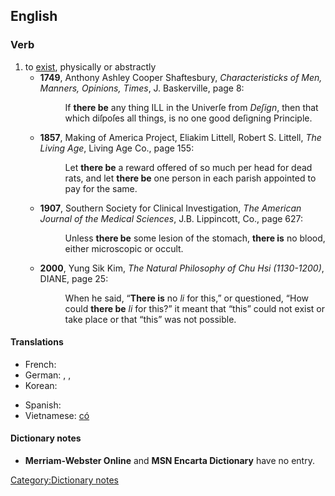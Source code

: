 ==English==

===Verb===
{{en-verb|inf=[[there]] to [[be]]|''singular'' '''[[there is]]''', ''plural'' '''[[there are]]'''|-|''singular'' '''[[there was]]''', ''plural'' '''[[there were]]'''|''singular'' '''[[there has been]]''', ''plural'' '''[[there have been]]'''}}

# to [[exist]], physically or abstractly
#* '''1749''',  Anthony Ashley Cooper Shaftesbury, ''Characteristicks of Men, Manners, Opinions, Times'', J. Baskerville, page 8:
#*: If '''there be''' any thing ILL in the Univerſe from ''Deſign'', then that which diſpoſes all things, is no one good deſigning Principle.
#* '''1857''', Making of America Project, Eliakim Littell, Robert S. Littell, ''The Living Age'', Living Age Co., page 155:
#*: Let '''there be''' a reward offered of so much per head for dead rats, and let '''there be''' one person in each parish appointed to pay for the same.
#* '''1907''', Southern Society for Clinical Investigation, ''The American Journal of the Medical Sciences'', J.B. Lippincott, Co., page 627:
#*: Unless '''there be''' some lesion of the stomach, '''there is''' no blood, either microscopic or occult.
#* '''2000''', Yung Sik Kim, ''The Natural Philosophy of Chu Hsi (1130-1200)'', DIANE, page 25:
#*: When he said, “'''There is''' no ''li'' for this,” or questioned, “How could '''there be''' ''li'' for this?” it meant that “this” could not exist or take place or that “this” was not possible.

====Translations====
{{trans-top|to exist}}
*French: {{t|fr|il y avoir}}
*German: {{t|de|es sein}}, {{t|de|da sein}}, {{t|de|es geben}}
*Korean: {{t|sc=Hang|ko|있다|tr=itda}}
{{trans-mid}}
*Spanish: {{t+|es|haber}}
*Vietnamese: [[có]]
{{bottom}}

====Dictionary notes====
[[Category:Dictionary notes]]
*'''Merriam-Webster Online''' and '''MSN Encarta Dictionary''' have no entry.